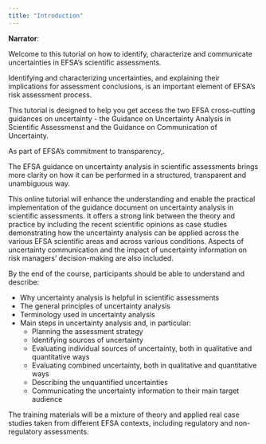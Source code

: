 ```yaml
---
title: "Introduction"
---
```


**Narrator**:

Welcome to this tutorial on how to identify, characterize and communicate uncertainties in EFSA’s scientific assessments.

Identifying and characterizing uncertainties, and explaining their implications for assessment conclusions, is an important element of EFSA’s risk assessment process.

This tutorial is designed to help you get access the two EFSA cross-cutting guidances on uncertainty - the Guidance on Uncertainty Analysis in Scientific Assessmenst and the Guidance on Communication of Uncertainty. 

As part of EFSA’s commitment to transparency,. 

The EFSA guidance on uncertainty analysis in scientific assessments brings more clarity on how it can be performed in a structured, transparent and unambiguous way. 

This online tutorial will enhance the understanding and enable the practical implementation of the guidance document on uncertainty analysis in scientific assessments. It offers a strong link between the theory and practice by including the recent scientific opinions as case studies demonstrating how the uncertainty analysis can be applied across the various EFSA scientific areas and across various conditions. Aspects of uncertainty communication and the impact of uncertainty information on risk managers’ decision-making are also included. 

By the end of the course, participants should be able to understand and describe:

- Why uncertainty analysis is helpful in scientific assessments
- The general principles of uncertainty analysis
- Terminology used in uncertainty analysis
- Main steps in uncertainty analysis and, in particular:
     - Planning the assessment strategy
     - Identifying sources of uncertainty
     - Evaluating individual sources of uncertainty, both in qualitative and quantitative ways
     - Evaluating combined uncertainty, both in qualitative and quantitative ways
     - Describing the unquantified uncertainties
     - Communicating the uncertainty information to their main target audience

The training materials will be a mixture of theory and applied real case studies taken from different EFSA contexts, including regulatory and non-regulatory assessments.

